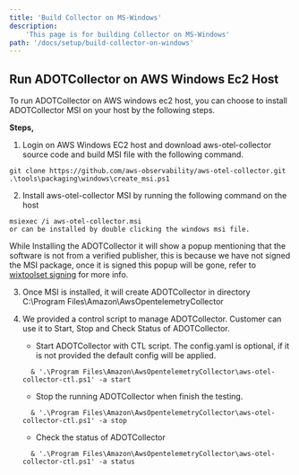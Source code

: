 ```yaml
---
title: 'Build Collector on MS-Windows'
description:
    'This page is for building Collector on MS-Windows'
path: '/docs/setup/build-collector-on-windows'
---
```



<SectionSeparator />

## Run ADOTCollector on AWS Windows Ec2 Host

To run ADOTCollector on AWS windows ec2 host, you can choose to install ADOTCollector MSI on your host by the following steps.

**Steps,**
1. Login on AWS Windows EC2 host and download aws-otel-collector source code and build MSI file with the following command.
```
git clone https://github.com/aws-observability/aws-otel-collector.git
.\tools\packaging\windows\create_msi.ps1
```
2. Install aws-otel-collector MSI by running the following command on the host
```
msiexec /i aws-otel-collector.msi
or can be installed by double clicking the windows msi file.
```
While Installing the ADOTCollector it will show a popup mentioning that the software is not from a verified publisher,
this is because we have not signed the MSI package, once it is signed this popup will be gone, refer to [wixtoolset signing](https://wixtoolset.org/docs/tools/signing/) for more info.

3. Once MSI is installed, it will create ADOTCollector in directory C:\Program Files\Amazon\AwsOpentelemetryCollector

4. We provided a control script to manage ADOTCollector. Customer can use it to Start, Stop and Check Status of ADOTCollector.
    * Start ADOTCollector with CTL script. The config.yaml is optional, if it is not provided the default config will be applied.
    ```
      & '.\Program Files\Amazon\AwsOpentelemetryCollector\aws-otel-collector-ctl.ps1' -a start
    ```
    * Stop the running ADOTCollector when finish the testing.
    ```
      & '.\Program Files\Amazon\AwsOpentelemetryCollector\aws-otel-collector-ctl.ps1' -a stop

    ```
    * Check the status of ADOTCollector
    ```
      & '.\Program Files\Amazon\AwsOpentelemetryCollector\aws-otel-collector-ctl.ps1' -a status
    ```

